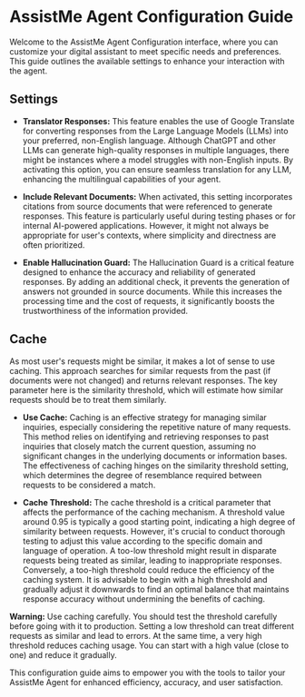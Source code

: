 # **AssistMe Agent Configuration Guide**

Welcome to the AssistMe Agent Configuration interface, where you can customize your digital assistant to meet specific needs and preferences. This guide outlines the available settings to enhance your interaction with the agent.

## Settings

- **Translator Responses:**
This feature enables the use of Google Translate for converting responses from the Large Language Models (LLMs) into your preferred, non-English language. Although ChatGPT and other LLMs can generate high-quality responses in multiple languages, there might be instances where a model struggles with non-English inputs. By activating this option, you can ensure seamless translation for any LLM, enhancing the multilingual capabilities of your agent.

- **Include Relevant Documents:**
When activated, this setting incorporates citations from source documents that were referenced to generate responses. This feature is particularly useful during testing phases or for internal AI-powered applications. However, it might not always be appropriate for user's contexts, where simplicity and directness are often prioritized.

- **Enable Hallucination Guard:**
The Hallucination Guard is a critical feature designed to enhance the accuracy and reliability of generated responses. By adding an additional check, it prevents the generation of answers not grounded in source documents. While this increases the processing time and the cost of requests, it significantly boosts the trustworthiness of the information provided.


## Cache

As most user's requests might be similar, it makes a lot of sense to use caching. This approach searches for similar requests from the past (if documents were not changed) and returns relevant responses. The key parameter here is the similarity threshold, which will estimate how similar requests should be to treat them similarly. 

- **Use Cache:**
Caching is an effective strategy for managing similar inquiries, especially considering the repetitive nature of many requests. This method relies on identifying and retrieving responses to past inquiries that closely match the current question, assuming no significant changes in the underlying documents or information bases. The effectiveness of caching hinges on the similarity threshold setting, which determines the degree of resemblance required between requests to be considered a match.

- **Cache Threshold:**
The cache threshold is a critical parameter that affects the performance of the caching mechanism. A threshold value around 0.95 is typically a good starting point, indicating a high degree of similarity between requests. However, it's crucial to conduct thorough testing to adjust this value according to the specific domain and language of operation. A too-low threshold might result in disparate requests being treated as similar, leading to inappropriate responses. Conversely, a too-high threshold could reduce the efficiency of the caching system. It is advisable to begin with a high threshold and gradually adjust it downwards to find an optimal balance that maintains response accuracy without undermining the benefits of caching.

**Warning:** Use caching carefully. You should test the threshold carefully before going with it to production. Setting a low threshold can treat different requests as similar and lead to errors. At the same time, a very high threshold reduces caching usage. You can start with a high value (close to one) and reduce it gradually.

This configuration guide aims to empower you with the tools to tailor your AssistMe Agent for enhanced efficiency, accuracy, and user satisfaction.
